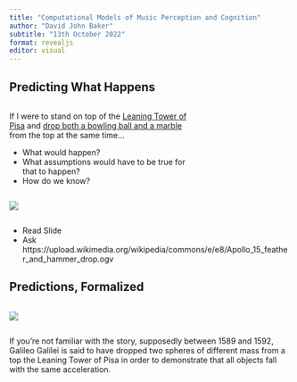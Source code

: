 ```yaml
---
title: "Computational Models of Music Perception and Cognition"
author: "David John Baker"
subtitle: "13th October 2022"
format: revealjs
editor: visual
---
```


## Predicting What Happens

::: {.incremental .column width="65%"}
If I were to stand on top of the [Leaning Tower of Pisa](https://en.wikipedia.org/wiki/Leaning_Tower_of_Pisa) and [drop both a bowling ball and a marble](https://en.wikipedia.org/wiki/Galileo%27s_Leaning_Tower_of_Pisa_experiment) from the top at the same time...

* What would happen? 
* What assumptions would have to be true for that to happen?
* How do we know?

:::

::: {.column width="35%"}
![](img/The_Leaning_Tower_of_Pisa_SB.jpeg.jpeg){.absolute top=0 left=700}
:::

::: {.notes}
- Read Slide 
- Ask 
https://upload.wikimedia.org/wikipedia/commons/e/e8/Apollo_15_feather_and_hammer_drop.ogv
:::

## Predictions, Formalized

::: {.incremental .column width="50%"}

:::

::: {.column width="35%"}
![](img/Pisa_experiment.png){.absolute top=100 left=700}
:::

:::{.notes}
If you’re not familiar with the story, supposedly between 1589 and 1592, Galileo Galilei is said to have dropped two spheres of different mass from a top the Leaning Tower of Pisa in order to demonstrate that all objects fall with the same acceleration.
:::



